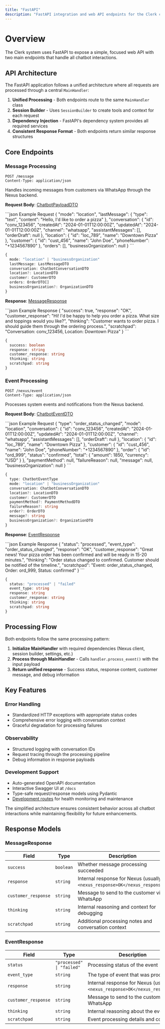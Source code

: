 ```yaml
---
title: "FastAPI"
description: "FastAPI integration and web API endpoints for the Clerk chatbot system"
---
```


# Overview

The Clerk system uses FastAPI to expose a simple, focused web API with two main endpoints that handle all chatbot interactions.

## API Architecture

The FastAPI application follows a unified architecture where all requests are processed through a central `MainHandler`:

1. **Unified Processing** - Both endpoints route to the same `MainHandler` class
2. **Session Builder** - Uses `SessionBuilder` to create tools and context for each request
3. **Dependency Injection** - FastAPI's dependency system provides all required services
4. **Consistent Response Format** - Both endpoints return similar response structures

## Core Endpoints

### Message Processing
```http
POST /message
Content-Type: application/json
```

Handles incoming messages from customers via WhatsApp through the Nexus backend.

**Request Body**: [ChatbotPayloadDTO](types/chatbot#chatbotpayloaddto)

<CodeGroup>
```json Example Request
{
  "mode": "location",
  "lastMessage": {
    "type": "text",
    "content": "Hello, I'd like to order a pizza"
  },
  "conversation": {
    "id": "conv_123456",
    "createdAt": "2024-01-01T12:00:00Z",
    "updatedAt": "2024-01-01T12:00:00Z",
    "channel": "whatsapp",
    "assistantMessages": [],
    "orderDraft": null
  },
  "location": {
    "id": "loc_789",
    "name": "Downtown Pizza"
  },
  "customer": {
    "id": "cust_456",
    "name": "John Doe",
    "phoneNumber": "+1234567890"
  },
  "orders": [],
  "businessOrganization": null
}
```

```typescript Schema
{
  mode: "location" | "businessOrganization"
  lastMessage: LastMessageDTO
  conversation: ChatbotConversationDTO  
  location?: LocationDTO
  customer: CustomerDTO
  orders: OrderDTO[]
  businessOrganization?: OrganizationDTO
}
```
</CodeGroup>

**Response**: [MessageResponse](fastapi-overview#messageresponse)

<CodeGroup>
```json Example Response
{
  "success": true,
  "response": "<nexus_response>OK</nexus_response>",
  "customer_response": "Hi! I'd be happy to help you order a pizza. What size and toppings would you like?",
  "thinking": "Customer wants to order pizza. I should guide them through the ordering process.",
  "scratchpad": "Conversation: conv_123456, Location: Downtown Pizza"
}
```

```typescript Schema
{
  success: boolean
  response: string
  customer_response: string
  thinking: string
  scratchpad: string
}
```
</CodeGroup>

### Event Processing  
```http
POST /nexus/event
Content-Type: application/json
```

Processes system events and notifications from the Nexus backend.

**Request Body**: [ChatbotEventDTO](types/chatbot#chatboteventdto)

<CodeGroup>
```json Example Request
{
  "type": "order_status_changed",
  "mode": "location",
  "conversation": {
    "id": "conv_123456",
    "createdAt": "2024-01-01T12:00:00Z",
    "updatedAt": "2024-01-01T12:00:00Z",
    "channel": "whatsapp",
    "assistantMessages": [],
    "orderDraft": null
  },
  "location": {
    "id": "loc_789",
    "name": "Downtown Pizza"
  },
  "customer": {
    "id": "cust_456",
    "name": "John Doe",
    "phoneNumber": "+1234567890"
  },
  "order": {
    "id": "ord_999",
    "status": "confirmed",
    "total": {
      "amount": 1850,
      "currency": "USD"
    }
  },
  "paymentMethod": null,
  "failureReason": null,
  "message": null,
  "businessOrganization": null
}
```

```typescript Schema
{
  type: ChatbotEventType
  mode: "location" | "businessOrganization"
  conversation: ChatbotConversationDTO
  location?: LocationDTO
  customer: CustomerDTO
  paymentMethod?: PaymentMethodDTO
  failureReason?: string
  order?: OrderDTO
  message?: string
  businessOrganization?: OrganizationDTO
}
```
</CodeGroup>

**Response**: [EventResponse](fastapi-overview#eventresponse)

<CodeGroup>
```json Example Response
{
  "status": "processed",
  "event_type": "order_status_changed",
  "response": "<nexus_response>OK</nexus_response>",
  "customer_response": "Great news! Your pizza order has been confirmed and will be ready in 15-20 minutes.",
  "thinking": "Order status changed to confirmed. Customer should be notified of the timeline.",
  "scratchpad": "Event: order_status_changed, Order: ord_999, Status: confirmed"
}
```

```typescript Schema
{
  status: "processed" | "failed"
  event_type: string
  response: string
  customer_response: string
  thinking: string
  scratchpad: string
}
```
</CodeGroup>

## Processing Flow

Both endpoints follow the same processing pattern:

1. **Initialize MainHandler** with required dependencies (Nexus client, session builder, settings, etc.)
2. **Process through MainHandler** - Calls `handler.process_event()` with the input payload
3. **Return unified response** - Success status, response content, customer message, and debug information

## Key Features

### Error Handling
- Standardized HTTP exceptions with appropriate status codes
- Comprehensive error logging with conversation context
- Graceful degradation for processing failures

### Observability
- Structured logging with conversation IDs
- Request tracing through the processing pipeline
- Debug information in response payloads

### Development Support
- Auto-generated OpenAPI documentation
- Interactive Swagger UI at `/docs`
- Type-safe request/response models using Pydantic
- [Development routes](development-routes) for health monitoring and maintenance

The simplified architecture ensures consistent behavior across all chatbot interactions while maintaining flexibility for future enhancements.

## Response Models

### MessageResponse

| Field | Type | Description |
|-------|------|-------------|
| `success` | `boolean` | Whether message processing succeeded |
| `response` | `string` | Internal response for Nexus (usually `<nexus_response>OK</nexus_response>`) |
| `customer_response` | `string` | Message to send to the customer via WhatsApp |
| `thinking` | `string` | Internal reasoning and context for debugging |
| `scratchpad` | `string` | Additional processing notes and conversation context |

### EventResponse

| Field | Type | Description |
|-------|------|-------------|
| `status` | `"processed" \| "failed"` | Processing status of the event |
| `event_type` | `string` | The type of event that was processed |
| `response` | `string` | Internal response for Nexus (usually `<nexus_response>OK</nexus_response>`) |
| `customer_response` | `string` | Message to send to the customer via WhatsApp |
| `thinking` | `string` | Internal reasoning about the event |
| `scratchpad` | `string` | Event processing details and context |